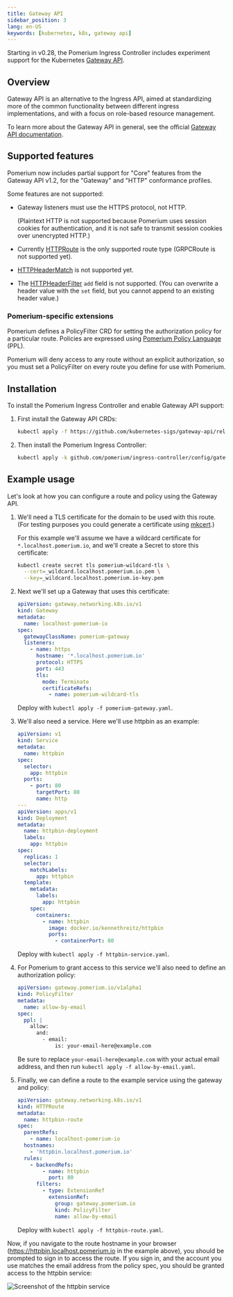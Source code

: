 ```yaml
---
title: Gateway API
sidebar_position: 3
lang: en-US
keywords: [kubernetes, k8s, gateway api]
---
```


Starting in v0.28, the Pomerium Ingress Controller includes experiment support for the Kubernetes [Gateway API].

## Overview

Gateway API is an alternative to the Ingress API, aimed at standardizing more of the common functionality between different ingress implementations, and with a focus on role-based resource management.

To learn more about the Gateway API in general, see the official [Gateway API documentation][gateway api].

## Supported features

Pomerium now includes partial support for "Core" features from the Gateway API v1.2, for the "Gateway" and "HTTP" conformance profiles.

Some features are not supported:

- Gateway listeners must use the HTTPS protocol, not HTTP.

  (Plaintext HTTP is not supported because Pomerium uses session cookies for authentication, and it is not safe to transmit session cookies over unencrypted HTTP.)

- Currently [HTTPRoute](https://gateway-api.sigs.k8s.io/api-types/httproute/) is the only supported route type (GRPCRoute is not supported yet).

- [HTTPHeaderMatch](https://gateway-api.sigs.k8s.io/reference/spec/#gateway.networking.k8s.io%2fv1.HTTPHeaderMatch) is not supported yet.

- The [HTTPHeaderFilter](https://gateway-api.sigs.k8s.io/reference/spec/#gateway.networking.k8s.io%2fv1.HTTPHeaderFilter) `add` field is not supported. (You can overwrite a header value with the `set` field, but you cannot append to an existing header value.)

### Pomerium-specific extensions

Pomerium defines a PolicyFilter CRD for setting the authorization policy for a particular route. Policies are expressed using [Pomerium Policy Language](/docs/capabilities/ppl) (PPL).

Pomerium will deny access to any route without an explicit authorization, so you must set a PolicyFilter on every route you define for use with Pomerium.

## Installation

To install the Pomerium Ingress Controller and enable Gateway API support:

1. First install the Gateway API CRDs:

   ```sh
   kubectl apply -f https://github.com/kubernetes-sigs/gateway-api/releases/download/v1.2.0/standard-install.yaml
   ```

1. Then install the Pomerium Ingress Controller:

   ```sh
   kubectl apply -k github.com/pomerium/ingress-controller/config/gateway-api\?ref=v0.28.0
   ```

## Example usage

Let's look at how you can configure a route and policy using the Gateway API.

1. We'll need a TLS certificate for the domain to be used with this route. (For testing purposes you could generate a certificate using [mkcert].)

   For this example we'll assume we have a wildcard certificate for `*.localhost.pomerium.io`, and we'll create a Secret to store this certificate:

   ```bash
   kubectl create secret tls pomerium-wildcard-tls \
     --cert=_wildcard.localhost.pomerium.io.pem \
     --key=_wildcard.localhost.pomerium.io-key.pem
   ```

1. Next we'll set up a Gateway that uses this certificate:

   ```yaml title="pomerium-gateway.yaml"
   apiVersion: gateway.networking.k8s.io/v1
   kind: Gateway
   metadata:
     name: localhost-pomerium-io
   spec:
     gatewayClassName: pomerium-gateway
     listeners:
       - name: https
         hostname: '*.localhost.pomerium.io'
         protocol: HTTPS
         port: 443
         tls:
           mode: Terminate
           certificateRefs:
             - name: pomerium-wildcard-tls
   ```

   Deploy with `kubectl apply -f pomerium-gateway.yaml`.

1. We'll also need a service. Here we'll use httpbin as an example:

   ```yaml title="httpbin-service.yaml"
   apiVersion: v1
   kind: Service
   metadata:
     name: httpbin
   spec:
     selector:
       app: httpbin
     ports:
       - port: 80
         targetPort: 80
         name: http
   ---
   apiVersion: apps/v1
   kind: Deployment
   metadata:
     name: httpbin-deployment
     labels:
       app: httpbin
   spec:
     replicas: 1
     selector:
       matchLabels:
         app: httpbin
     template:
       metadata:
         labels:
           app: httpbin
       spec:
         containers:
           - name: httpbin
             image: docker.io/kennethreitz/httpbin
             ports:
               - containerPort: 80
   ```

   Deploy with `kubectl apply -f httpbin-service.yaml`.

1. For Pomerium to grant access to this service we'll also need to define an authorization policy:

   ```yaml title="allow-by-email.yaml"
   apiVersion: gateway.pomerium.io/v1alpha1
   kind: PolicyFilter
   metadata:
     name: allow-by-email
   spec:
     ppl: |
       allow:
         and:
           - email:
               is: your-email-here@example.com
   ```

   Be sure to replace `your-email-here@example.com` with your actual email address, and then run `kubectl apply -f allow-by-email.yaml`.

1. Finally, we can define a route to the example service using the gateway and policy:

   ```yaml title="httpbin-route.yaml"
   apiVersion: gateway.networking.k8s.io/v1
   kind: HTTPRoute
   metadata:
     name: httpbin-route
   spec:
     parentRefs:
       - name: localhost-pomerium-io
     hostnames:
       - 'httpbin.localhost.pomerium.io'
     rules:
       - backendRefs:
           - name: httpbin
             port: 80
         filters:
           - type: ExtensionRef
             extensionRef:
               group: gateway.pomerium.io
               kind: PolicyFilter
               name: allow-by-email
   ```

   Deploy with `kubectl apply -f httpbin-route.yaml`.

Now, if you navigate to the route hostname in your browser (https://httpbin.localhost.pomerium.io in the example above), you should be prompted to sign in to access the route. If you sign in, and the account you use matches the email address from the policy spec, you should be granted access to the httpbin service:

![Screenshot of the httpbin service](./img/httpbin.png)

[mkcert]: https://github.com/FiloSottile/mkcert
[gateway api]: https://gateway-api.sigs.k8s.io/
